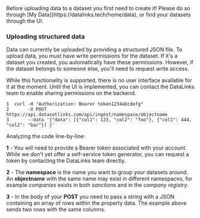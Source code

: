 <Warning>
  Before uploading data to a dataset you first need to create it!
  Please do so through [My Data](https://datalinks.tech/home/data), or find your datasets through the UI.
</Warning>

### Uploading structured data

Data can currently be uploaded by providing a structured JSON file. To upload data, you must have write permissions for the dataset. If it's a dataset you created, you automatically have these permissions. However, if the dataset belongs to someone else, you'll need to request write access.

While this functionality is supported, there is no user interface available for it at the moment. Until the UI is implemented, you can contact the DataLinks team to enable sharing permissions on the backend.

```
1  curl -H "Authorization: Bearer token1234abcdefg"
2       -X POST https://api.datasetlinks.com/api/ingest/namespace/objectname
3       --data '{"data": [{"col1": 123, "col2": "foo"}, {"col1": 444, "col2": "bar"}] }'
```

Analyzing the code line-by-line:

**1** - You will need to provide a Bearer token associated with your account. While we don't yet offer a self-service token generator, you can request a token by contacting the DataLinks team directly.

**2** - The **namespace** is the name you want to group your datasets around. An **objectname** with the same name may exist in different namespaces, for example *companies* exists in both *sanctions* and in the *company registry*.

**3** - In the body of your **POST** you need to pass a string with a JSON containing an array of rows within the property data. The example above sends two rows with the same columns.
